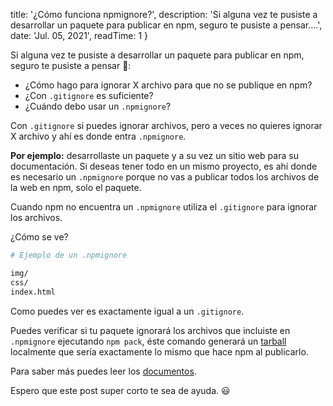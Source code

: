 
  title: '¿Cómo funciona npmignore?',
  description: 'Si alguna vez te pusiste a desarrollar un paquete para publicar en npm, seguro te pusiste a pensar....',
  date: 'Jul. 05, 2021',
  readTime: 1
}


Si alguna vez te pusiste a desarrollar un paquete para publicar en npm, seguro te pusiste a pensar 🤔:

- ¿Cómo hago para ignorar X archivo para que no se publique en npm?
- ¿Con `.gitignore` es suficiente?
- ¿Cuándo debo usar un `.npmignore`?

Con `.gitignore` si puedes ignorar archivos, pero a veces no quieres ignorar X archivo y ahí es donde entra `.npmignore`.

**Por ejemplo:** desarrollaste un paquete y a su vez un sitio web para su documentación. Si deseas tener todo en un mismo proyecto, es ahí donde es necesario un `.npmignore` porque no vas a publicar todos los archivos de la web en npm, solo el paquete.

Cuando npm no encuentra un `.npmignore` utiliza el `.gitignore` para ignorar los archivos.

¿Cómo se ve?
```bash
# Ejemplo de un .npmignore

img/
css/
index.html
```
Como puedes ver es exactamente igual a un `.gitignore`.

Puedes verificar si tu paquete ignorará los archivos que incluiste en `.npmignore` ejecutando `npm pack`, éste comando generará un [tarball](https://en.m.wikipedia.org/wiki/Tar_(computing)) localmente que sería exactamente lo mismo que hace npm al publicarlo.

Para saber más puedes leer los [documentos](https://docs.npmjs.com/cli/v7/using-npm/developers#keeping-files-out-of-your-package).

Espero que este post super corto te sea de ayuda. 😃